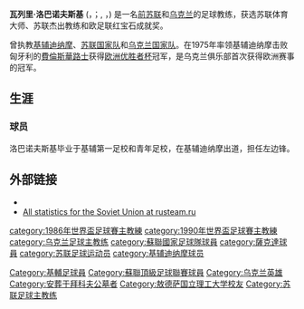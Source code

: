 {{Expand language|time=2017-03-05T01:03:19+00:00}}
{{noteTA
|G1=uefa
|G2=EPL
}}
{{Infobox football biography
| name = 瓦列里·洛巴诺夫斯基
| image = Valeri Lobanovsky.jpg
| image_size = 220
| caption = 1985年的洛巴诺夫斯基
| fullname = Valeriy Vasylyovych Lobanovskyi
| birth_date = {{Birth date|df=yes|1939|1|6}}
| birth_place = [[苏联|苏联]][[基辅|基辅]]
| death_date = {{death date and age|df=yes|2002|5|13|1939|1|6}}
| death_place = [[乌克兰|乌克兰]][[扎波罗热|扎波罗热]]
| height = {{height|m=1.87}}
| position = 前锋
| currentclub = 
| youthyears1 =1952–1955
| youthclubs1 =Football School N.1
| youthyears2 =1955–1956
| youthclubs2 =Football School of Youth (FShM)
| years1 = 1957–1964
| clubs1 = [[基辅迪纳摩|基辅迪纳摩]]
| caps1 =144
| goals1 =42
| years2 =1965–1966
| clubs2 =[[敖德萨黑海人足球俱乐部|黑海人]]
| caps2 = 59
| goals2 =15
| years3 =1967–1968
| clubs3 =[[顿涅茨克矿工|顿涅茨克矿工]]
| caps3 = 50
| goals3 =14
| nationalyears1 = 1960–1961
| nationalteam1 = [[苏联国家足球队|苏联]]
| nationalcaps1 =    2
| nationalgoals1 =   0
| manageryears1 =1969–1973
| managerclubs1 =[[第聂伯罗彼得罗夫斯克足球俱乐部|第聂伯罗]]
| manageryears2 =1973–1982
| managerclubs2 =[[基辅迪纳摩|基辅迪纳摩]]
| manageryears3 =1975–1976
| managerclubs3 =[[苏联国家足球队|苏联]]
| manageryears4 =1982–1983
| managerclubs4 =[[苏联国家足球队|苏联]]
| manageryears5 =1984–1990
| managerclubs5 =[[基辅迪纳摩|基辅迪纳摩]]
| manageryears6 =1986–1990
| managerclubs6 =[[苏联国家足球队|苏联]]
| manageryears7 =1990–1993
| managerclubs7 =[[阿联酋国家足球队|阿联酋]]
| manageryears8 =1994–1996
| managerclubs8 =[[科威特国家足球队|科威特]]
| manageryears9 =1997–2002
| managerclubs9 =[[基辅迪纳摩|基辅迪纳摩]]
| manageryears10 =2000–2001
| managerclubs10 =[[乌克兰国家足球队|乌克兰]]
}}
'''瓦列里·洛巴诺夫斯基''' ({{lang-uk|Вале́рій Васи́льович Лобано́вський}}，''{{lang|uk-Latn|Valerij Vasyl’ovyč Lobanovs’kyj}}''；{{lang-ru|Вале́рий Васи́льевич Лобано́вский}}, ''{{lang|ru-Latn|Valeriy Vasilyevich Lobanovskiy}}'' ，{{bd|1939年|1月6日|2002年|5月13日|catIdx=L}}) 是一名[[前苏联|前苏联]]和[[乌克兰|乌克兰]]的足球教练，获选苏联体育大师、苏联杰出教练和欧足联红宝石成就奖。

曾执教[[基辅迪纳摩|基辅迪纳摩]]、[[苏联国家足球队|苏联国家队]]和[[乌克兰国家足球队|乌克兰国家队]]。在1975年率领基辅迪纳摩击败匈牙利的[[費倫斯華路士體育會|費倫斯華路士]]获得[[欧洲优胜者杯|欧洲优胜者杯]]冠军，是乌克兰俱乐部首次获得欧洲赛事的冠军。
==生涯==
===球员===
洛巴诺夫斯基毕业于基辅第一足校和青年足校，在基辅迪纳摩出道，担任左边锋。

==外部链接==
{{Commons category|Valeriy Lobanovskyi}}
* {{Find a Grave|6739671|Valeriy Lobanovsky}}
* [http://www.rusteam.permian.ru/players/lobanovsky.html All statistics for the Soviet Union at rusteam.ru] {{Wayback|url=http://www.rusteam.permian.ru/players/lobanovsky.html |date=20200207123916 }}


{{DEFAULTSORT:Lobanovsky, Valeri}}
[[category:1986年世界盃足球賽主教練|category:1986年世界盃足球賽主教練]]
[[category:1990年世界盃足球賽主教練|category:1990年世界盃足球賽主教練]]
[[category:乌克兰足球主教练|category:乌克兰足球主教练]]
[[Category:基輔足球員|Category:基輔足球員]]
[[category:蘇聯國家足球隊球員|category:蘇聯國家足球隊球員]]
[[category:薩克達球員|category:薩克達球員]]
[[category:苏联足球运动员|category:苏联足球运动员]]
[[category:基辅迪纳摩球员|category:基辅迪纳摩球员]]
[[Category:蘇聯頂級足球聯賽球員|Category:蘇聯頂級足球聯賽球員]]
[[Category:乌克兰英雄|Category:乌克兰英雄]]
[[Category:安葬于拜科夫公墓者|Category:安葬于拜科夫公墓者]]
[[Category:敖德萨国立理工大学校友|Category:敖德萨国立理工大学校友]]
[[Category:苏联足球主教练|Category:苏联足球主教练]]